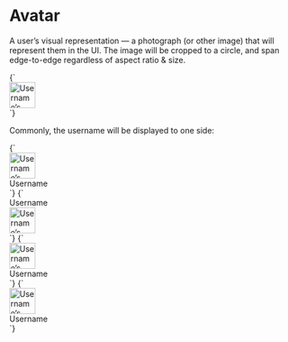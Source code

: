 
<Meta title="Atoms/Avatar" />

# Avatar

A user’s visual representation — a photograph (or other image) that will represent them in the UI. The image will be cropped to a circle, and span edge-to-edge regardless of aspect ratio & size.

<Canvas>
  <Story name="Avatar">
    {`
      <div class="a-avatar">
        <img src="https://placekitten.com/100/100" width="46" height="46" alt="Username’s avatar" />
      </div>
    `}
  </Story>
</Canvas>

Commonly, the username will be displayed to one side:

<Canvas isColumn>
  <Story name="Avatar with name (left-to-right)">
    {`
      <div class="u-flex u-items-center">
        <div class="a-avatar u-flex u-items-center">
          <img src="https://placekitten.com/100/100" width="46" height="46" alt="Username’s avatar" />
        </div>
        <span class="u-margin-s-left">Username</span>
      </div>
    `}
  </Story>
  <Story name="Avatar with name (right-to-left)">
    {`
      <div class="u-flex u-items-center">
        <span class="u-margin-s-right">Username</span>
        <div class="a-avatar">
          <img src="https://placekitten.com/100/100" width="46" height="46" alt="Username’s avatar" />
        </div>
      </div>
    `}
  </Story>
</Canvas>

<Canvas isColumn>
  <Story name="Avatar - medium">
    {`
      <div class="u-flex u-items-center">
        <div class="a-avatar a-avatar--m u-flex u-items-center">
          <img src="https://placekitten.com/100/100" width="46" height="46" alt="Username’s avatar" />
        </div>
        <span class="u-margin-s-left">Username</span>
      </div>
    `}
  </Story>
  <Story name="Avatar - large">
    {`
      <div class="u-flex u-items-center">
        <div class="a-avatar a-avatar--l u-flex u-items-center">
          <img src="https://placekitten.com/100/100" width="46" height="46" alt="Username’s avatar" />
        </div>
        <span class="u-margin-s-left">Username</span>
      </div>
    `}
  </Story>
</Canvas>
